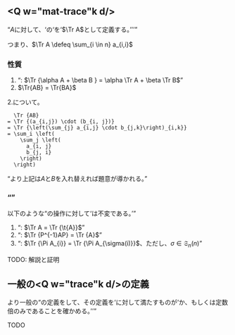 <Config
  title="トレース"
  published
/>

## <Q w="mat-trace"k d/>

<Q w="square-matrix"/>$A$に対して、<Q w="main-diag"/>の<Q w="sum"/>を<Q w="mat-trace"/>$\Tr A$として定義する。

つまり、$\Tr A \defeq \sum_{i \in n} a_{i,i}$

### 性質

1. <Q w="linearity"/>: $\Tr {\alpha A + \beta B } = \alpha \Tr A + \beta \Tr B$
2. $\Tr{AB} = \Tr{BA}$

<Prove>

<span>2.</span>について。

```math:trans:1
  \Tr {AB}
= \Tr {(a_{i,j}) \cdot (b_{i, j})}
= \Tr {\left(\sum_{j} a_{i,j} \cdot b_{j,k}\right)_{i,k}}
= \sum_i \left(
    \sum_j \left(
      a_{i, j}
      b_{j, i}
    \right)
  \right)
```

<Q w="commutativity"/>より上記は$A$と$B$を入れ替えれば題意が導かれる。

</Prove>

### <Q w="invariance"/>

以下のような<Q w="mat"/>の操作に対して<Q w="mat-trace"/>は不変である。

1. <Q w="transpose"/>: $\Tr A = \Tr {\t{A}}$
1. <Q w="similar-mat"/>: $\Tr {P^{-1}AP} = \Tr {A}$
1. <Q w="cyclic"/>: $\Tr {\Pi A_{i}} = \Tr {\Pi A_{\sigma(i)}}$、ただし、$\sigma \in \mathfrak S_n (n)$

TODO: 解説と証明

## 一般の<Q w="trace"k d/>の定義

より一般の<Q w="trace"/>の定義をして、その定義を<Q w="mat"/>に対して満たすものが<Q w="mat-trace"/>か、もしくは定数倍のみであることを確かめる。

TODO
